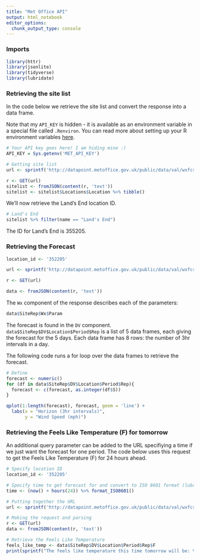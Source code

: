 ```yaml
---
title: "Met Office API"
output: html_notebook
editor_options: 
  chunk_output_type: console
---
```


### Imports

```r
library(httr)
library(jsonlite)
library(tidyverse)
library(lubridate)
```

### Retrieving the site list 

In the code below we retrieve the site list and convert the response into a data frame. 

Note that my `API_KEY` is hidden - it is available as an environment variable in a special file called `.Renviron`. You can read more about setting up your R environment variables [here](https://daattali.gitbooks.io/stat545-ubc-github-io/content/bit003_api-key-env-var.html).

```r
# Your API key goes here! I am hiding mine :) 
API_KEY = Sys.getenv('MET_API_KEY')

# Getting site list
url <- sprintf('http://datapoint.metoffice.gov.uk/public/data/val/wxfcs/all/json/sitelist?key=%s', API_KEY)

r <- GET(url)
sitelist <- fromJSON(content(r, 'text')) 
sitelist <- sitelist$Locations$Location %>% tibble()
```

We'll now retrieve the Land's End location ID. 

```r
# Land's End
sitelist %>% filter(name == "Land's End")
```

The ID for Land's End is 355205. 

### Retrieving the Forecast

```r
location_id <- '352205'

url <- sprintf('http://datapoint.metoffice.gov.uk/public/data/val/wxfcs/all/json/%s?res=3hourly&key=%s', location_id, API_KEY)

r <- GET(url)

data <- fromJSON(content(r, 'text'))
```

The `Wx` component of the response describes each of the parameters:

```r
data$SiteRep$Wx$Param
```

The forecast is found in the `DV` component. `data$SiteRep$DV$Location$Period$Rep` is a list of 5 data frames, each giving the forecast for the 5 days. Each data frame has 8 rows: the number of 3hr intervals in a day. 

The following code runs a for loop over the data frames to retrieve the forecast. 

```r
# Define 
forecast <- numeric()
for (df in data$SiteRep$DV$Location$Period$Rep){
  forecast <- c(forecast, as.integer(df$S))
}

qplot(1:length(forecast), forecast, geom = 'line') + 
  labs(x = "Horizon (3hr intervals)",
       y = "Wind Speed (mph)")
```

### Retrieving the Feels Like Temperature (F) for tomorrow

An additional query parameter can be added to the URL specifiying a time if we just want the forecast for one period. The code below uses this request to get the Feels Like Temperature (F) for 24 hours ahead. 

```r
# Specify location ID 
location_id <- '352205'

# Specify time to get forecast for and convert to ISO 8601 format (lubridate)
time <- (now() + hours(24)) %>% format_ISO8601() 

# Putting together the URL
url <- sprintf('http://datapoint.metoffice.gov.uk/public/data/val/wxfcs/all/json/%s?res=3hourly&time=%s&key=%s', location_id, time, API_KEY)

# Making the request and parsing
r <- GET(url)
data <- fromJSON(content(r, 'text'))

# Retrieve the Feels Like Temperature
feels_like_temp <- data$SiteRep$DV$Location$Period$Rep$F
print(sprintf("The feels like temperature this time tomorrow will be: %sC", feels_like_temp))
```
